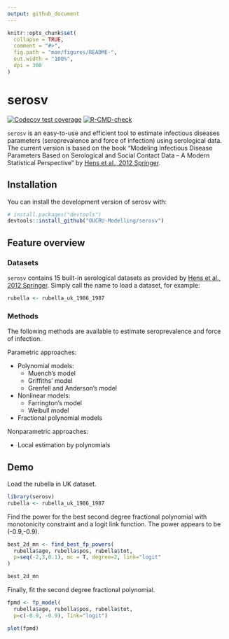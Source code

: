 ```yaml
---
output: github_document
---
```


<!-- README.md is generated from README.Rmd. Please edit that file -->

```r
knitr::opts_chunk$set(
  collapse = TRUE,
  comment = "#>",
  fig.path = "man/figures/README-",
  out.width = "100%",
  dpi = 300
)
```

# serosv

<!-- badges: start -->

[![Codecov test coverage](https://codecov.io/gh/OUCRU-Modelling/serosv/branch/main/graph/badge.svg)](https://app.codecov.io/gh/OUCRU-Modelling/serosv?branch=main) [![R-CMD-check](https://github.com/OUCRU-Modelling/serosv/actions/workflows/R-CMD-check.yaml/badge.svg)](https://github.com/OUCRU-Modelling/serosv/actions/workflows/R-CMD-check.yaml)

<!-- badges: end -->

`serosv` is an easy-to-use and efficient tool to estimate infectious diseases parameters (seroprevalence and force of infection) using serological data. The current version is based on the book "Modeling Infectious Disease Parameters Based on Serological and Social Contact Data -- A Modern Statistical Perspective" by [Hens et al., 2012 Springer](https://link.springer.com/book/10.1007/978-1-4614-4072-7).

## Installation

You can install the development version of serosv with:

``` r
# install.packages("devtools")
devtools::install_github("OUCRU-Modelling/serosv")
```

## Feature overview

### Datasets

`serosv` contains 15 built-in serological datasets as provided by [Hens et al., 2012 Springer](https://link.springer.com/book/10.1007/978-1-4614-4072-7). Simply call the name to load a dataset, for example:

``` r
rubella <- rubella_uk_1986_1987
```

### Methods

The following methods are available to estimate seroprevalence and force of infection.

Parametric approaches:

-   Polynomial models:
    -   Muench's model
    -   Griffiths' model
    -   Grenfell and Anderson's model
-   Nonlinear models:
    -   Farrington's model
    -   Weibull model
-   Fractional polynomial models

Nonparametric approaches:

-   Local estimation by polynomials

## Demo

Load the rubella in UK dataset.

```r
library(serosv)
rubella <- rubella_uk_1986_1987
```

Find the power for the best second degree fractional polynomial with monotonicity constraint and a logit link function. The power appears to be (-0.9,-0.9).

```r
best_2d_mn <- find_best_fp_powers(
  rubella$age, rubella$pos, rubella$tot,
  p=seq(-2,3,0.1), mc = T, degree=2, link="logit"
)

best_2d_mn
```

Finally, fit the second degree fractional polynomial.

```r
fpmd <- fp_model(
  rubella$age, rubella$pos, rubella$tot,
  p=c(-0.9, -0.9), link="logit")

plot(fpmd)
```
